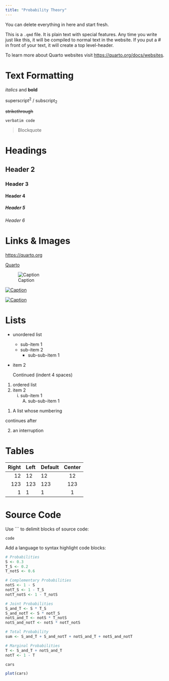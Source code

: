 ```yaml
---
title: "Probability Theory"
---
```


::: callout-note
You can delete everything in here and start fresh.
:::

This is a `.qmd` file. It is plain text with special features. Any time you write just like this, it will be compiled to normal text in the website. If you put a \# in front of your text, it will create a top level-header.

To learn more about Quarto websites visit <https://quarto.org/docs/websites>.

# Text Formatting

*italics* and **bold**

superscript^2^ / subscript~2~

~~strikethrough~~

`verbatim code`

> Blockquote

# Headings

## Header 2
### Header 3
#### Header 4
##### Header 5
###### Header 6

# Links & Images

<https://quarto.org>

[Quarto](https://quarto.org)

![Caption](../../assets/img/elephant.png)

[![Caption](../../assets/img/elephant.png)](https://quarto.org)

[![Caption](../../assets/img/elephant.png)](https://quarto.org "An elephant")


# Lists

* unordered list
    + sub-item 1
    + sub-item 2
        - sub-sub-item 1
        
*   item 2

    Continued (indent 4 spaces)
    
    
1. ordered list
2. item 2
    i) sub-item 1
         A.  sub-sub-item 1
         
(@)  A list whose numbering

continues after

(@)  an interruption

# Tables

| Right | Left | Default | Center |
|------:|:-----|---------|:------:|
|   12  |  12  |    12   |    12  |
|  123  |  123 |   123   |   123  |
|    1  |    1 |     1   |     1  |

# Source Code

Use ``` to delimit blocks of source code:

```
code
```

Add a language to syntax highlight code blocks:

```r
# Probabilities
S <- 0.3
T_S <- 0.2
T_notS <- 0.6

# Complementary Probabilities
notS <- 1 - S
notT_S <- 1 - T_S
notT_notS <- 1 - T_notS

# Joint Probabilities
S_and_T <- S * T_S
S_and_notT <- S * notT_S
notS_and_T <- notS * T_notS
notS_and_notT <- notS * notT_notS

# Total Probability
sum <- S_and_T + S_and_notT + notS_and_T + notS_and_notT

# Marginal Probabilities
T <- S_and_T + notS_and_T
notT <- 1 - T
```

```r
cars
```

```r
plot(cars)
```
